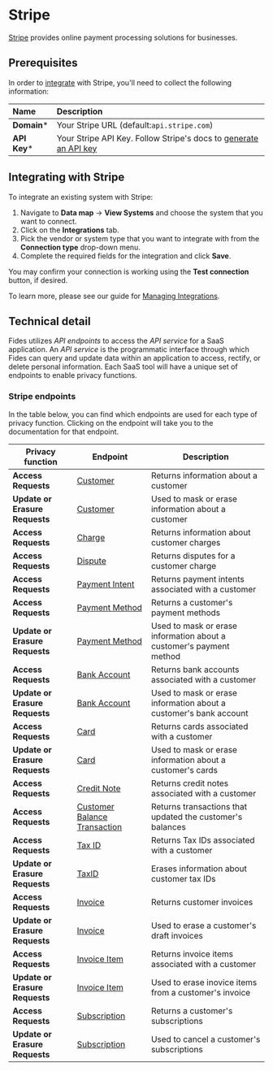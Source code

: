 # Stripe
[Stripe](https://stripe.com/) provides online payment processing solutions for businesses.

## Prerequisites

In order to [integrate](../) with Stripe, you'll need to collect the following information:

| Name                       | Description                                                                                                                             |
| :------------------------- | :-------------------------------------------------------------------------------------------------------------------------------------- |
| **Domain***                | Your Stripe URL (default:`api.stripe.com`) |
| **API Key***               | Your Stripe API Key. Follow Stripe's docs to [generate an API key](https://stripe.com/docs/keys) |


## Integrating with Stripe
To integrate an existing system with Stripe:

1. Navigate to **Data map** → **View Systems** and choose the system that you want to connect.
2. Click on the **Integrations** tab.
3. Pick the vendor or system type that you want to integrate with from the **Connection type** drop-down menu.
4. Complete the required fields for the integration and click **Save**. 

You may confirm your connection is working using the **Test connection** button, if desired.

To learn more, please see our guide for [Managing Integrations](/user-guides/integrations/manage-integrations).

## Technical detail 

Fides utilizes _API endpoints_ to access the _API service_ for a SaaS application. An _API service_ is the programmatic interface through which Fides can query and update data within an application to access, rectify, or delete personal information. Each SaaS tool will have a unique set of endpoints to enable privacy functions. 

### Stripe endpoints
In the table below, you can find which endpoints are used for each type of privacy function. Clicking on the endpoint will take you to the documentation for that endpoint.

| Privacy function | Endpoint | Description |
|----|----|----|
| **Access Requests**            | [Customer](https://stripe.com/docs/api/customers/list) | Returns information about a customer |
| **Update or Erasure Requests** | [Customer](https://stripe.com/docs/api/customers/update) | Used to mask or erase information about a customer  |
| **Access Requests**            | [Charge](https://stripe.com/docs/api/charges/list) | Returns information about customer charges |
| **Access Requests**            | [Dispute](https://stripe.com/docs/api/disputes/list) | Returns disputes for a customer charge |
| **Access Requests**            | [Payment Intent](https://stripe.com/docs/api/payment_intents/list) | Returns payment intents associated with a customer |
| **Access Requests**            | [Payment Method](https://stripe.com/docs/api/payment_methods/customer_list) | Returns a customer's payment methods |
| **Update or Erasure Requests** | [Payment Method](https://stripe.com/docs/api/payment_methods/update) | Used to mask or erase information about a customer's payment method  |
| **Access Requests**            | [Bank Account](https://stripe.com/docs/api/customer_bank_accounts/list) | Returns bank accounts associated with a customer |
| **Update or Erasure Requests** | [Bank Account](https://stripe.com/docs/api/customer_bank_accounts/update) | Used to mask or erase information about a customer's bank account  |
| **Access Requests**            | [Card](https://stripe.com/docs/api/cards/list) | Returns cards associated with a customer |
| **Update or Erasure Requests** | [Card](https://stripe.com/docs/api/cards/update) | Used to mask or erase information about a customer's cards  |
| **Access Requests**            | [Credit Note](https://stripe.com/docs/api/credit_notes/list) | Returns credit notes associated with a customer |
| **Access Requests**            | [Customer Balance Transaction](https://stripe.com/docs/api/customer_balance_transactions/list) | Returns transactions that updated the customer's balances |
| **Access Requests**            | [Tax ID](https://stripe.com/docs/api/customer_tax_ids/list) | Returns Tax IDs associated with a customer |
| **Update or Erasure Requests** | [TaxID](https://stripe.com/docs/api/customer_tax_ids/delete) | Erases information about customer tax IDs  |
| **Access Requests**            | [Invoice](https://stripe.com/docs/api/invoices/list) | Returns customer invoices |
| **Update or Erasure Requests** | [Invoice](https://stripe.com/docs/api/invoices/delete) | Used to erase a customer's draft invoices |
| **Access Requests**            | [Invoice Item](https://stripe.com/docs/api/invoiceitems/list) | Returns invoice items associated with a customer |
| **Update or Erasure Requests** | [Invoice Item](https://stripe.com/docs/api/invoiceitems/delete) | Used to erase inovice items from a customer's invoice  |
| **Access Requests**            | [Subscription](https://stripe.com/docs/api/subscriptions/list) | Returns a customer's subscriptions |
| **Update or Erasure Requests** | [Subscription](https://stripe.com/docs/api/subscriptions/cancel) | Used to cancel a customer's subscriptions  |